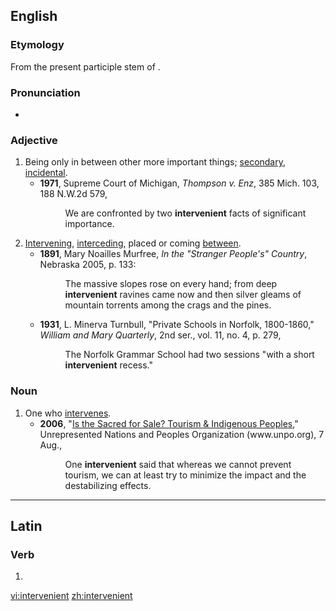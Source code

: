 ==English==
===Etymology===
From the present participle stem of {{etyl|la}} {{term|intervenire|intervenīre}}.

===Pronunciation===
*{{a|UK}} {{IPA|/ɪntəˈviːnɪənt/}}

===Adjective===
{{en-adj|-}}

# Being only in between other more important things; [[secondary]], [[incidental]].
#* '''1971''', Supreme Court of Michigan, ''Thompson v. Enz'', 385 Mich. 103, 188 N.W.2d 579,
#*: We are confronted by two '''intervenient''' facts of significant importance.
# [[intervene|Intervening]], [[interceding]], placed or coming [[between]].
#*'''1891''', Mary Noailles Murfree, ''In the "Stranger People's" Country'', Nebraska 2005, p. 133:
#*:The massive slopes rose on every hand; from deep '''intervenient''' ravines came now and then silver gleams of mountain torrents among the crags and the pines.
#* '''1931''', L. Minerva Turnbull, "Private Schools in Norfolk, 1800-1860," ''William and Mary Quarterly'', 2nd ser., vol. 11, no. 4, p. 279,
#*: The Norfolk Grammar School had two sessions "with a short '''intervenient''' recess."

===Noun===
{{en-noun}}

# One who [[intervene]]s.
#* '''2006''', "[http://www.unpo.org/article.php?id=5063 Is the Sacred for Sale? Tourism & Indigenous Peoples],"  Unrepresented Nations and Peoples Organization (www.unpo.org), 7 Aug.,
#*: One '''intervenient''' said that whereas we cannot prevent tourism, we can at least try to minimize the impact and the destabilizing effects.

----

==Latin==

===Verb===
{{la-verb-form|intervenient}}

# {{conjugation of|[[intervenio#Latin|interveniō]]||3|p|fut|act|ind}}

[[vi:intervenient]]
[[zh:intervenient]]